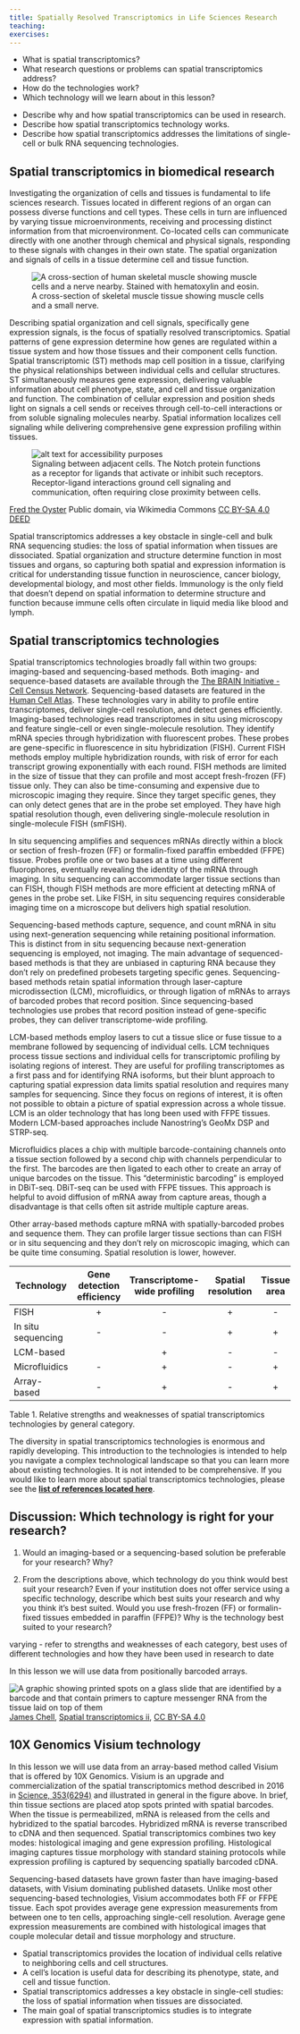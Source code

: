 ```yaml
---
title: Spatially Resolved Transcriptomics in Life Sciences Research
teaching:
exercises:
---
```


:::::: questions
 - What is spatial transcriptomics? 
 - What research questions or problems can spatial transcriptomics address?
 - How do the technologies work?
 - Which technology will we learn about in this lesson?
::::::

:::::: objectives
 - Describe why and how spatial transcriptomics can be used in research.
 - Describe how spatial transcriptomics technology works. 
 - Describe how spatial transcriptomics addresses the limitations of single-cell or bulk RNA sequencing technologies. 
::::::

## Spatial transcriptomics in biomedical research
Investigating the organization of cells and tissues is fundamental to life 
sciences research. Tissues located in different regions of an organ can possess diverse functions and cell types. These cells in turn are influenced by varying tissue microenvironments, receiving and processing distinct information from 
that microenvironment. Co-located cells can communicate directly with one 
another through chemical and physical signals, responding to these signals 
with changes in their own state. The spatial organization and signals of cells 
in a tissue determine cell and tissue function.

![A cross-section of skeletal muscle tissue showing muscle cells and a small nerve.](https://upload.wikimedia.org/wikipedia/commons/c/c3/Skeletal_muscle_-_cross_section%2C_nerve_bundle.jpg){alt='A cross-section of human skeletal muscle showing muscle cells and a nerve nearby. Stained with hematoxylin and eosin.'}

Describing spatial organization and cell signals, specifically gene expression 
signals, is the focus of spatially resolved transcriptomics. Spatial patterns of 
gene expression determine how genes are regulated within a tissue system and how 
those tissues and their component cells function. Spatial transcriptomic (ST) 
methods map cell position in a tissue, clarifying the physical relationships 
between individual cells and cellular structures. ST simultaneously measures
gene expression, delivering valuable information about cell phenotype, state, 
and cell and tissue organization and function. The combination of cellular 
expression and position sheds light on signals a cell sends or receives through 
cell-to-cell interactions or from soluble signaling molecules nearby. Spatial 
information localizes cell signaling while delivering comprehensive gene 
expression profiling within tissues. 

![Signaling between adjacent cells. The Notch protein functions as a receptor for ligands that activate or inhibit such receptors. Receptor-ligand interactions ground cell signaling and communication, often requiring close proximity between cells. ](https://upload.wikimedia.org/wikipedia/commons/0/04/Notchccr.svg){alt='alt text for accessibility purposes'}

<a href="https://commons.wikimedia.org/wiki/File:Notchccr.svg">Fred the Oyster</a> Public domain, via Wikimedia Commons <a href="https://creativecommons.org/licenses/by-sa/4.0/" rel="license">CC BY-SA 4.0 DEED</a>

Spatial transcriptomics addresses a key obstacle in single-cell and bulk RNA
sequencing studies: the loss of spatial information when tissues are 
dissociated. Spatial organization and structure determine function in most
tissues and organs, so capturing both spatial and expression information is 
critical for understanding tissue function in neuroscience, cancer biology, 
developmental biology, and most other fields. Immunology is the only field that 
doesn't depend on spatial information to determine structure and function 
because immune cells often circulate in liquid media like blood and lymph. 

## Spatial transcriptomics technologies
Spatial transcriptomics technologies broadly fall within two groups: 
imaging-based and sequencing-based methods. Both imaging- and sequence-based 
datasets are available through the [The BRAIN Initiative - Cell Census Network](https://biccn.org/). Sequencing-based datasets are featured in the 
[Human Cell Atlas](https://data.humancellatlas.org/). These technologies vary in 
ability to profile entire transcriptomes, deliver single-cell resolution, and 
detect genes efficiently. Imaging-based technologies read transcriptomes in situ 
using microscopy and feature single-cell or even single-molecule resolution. 
They identify mRNA species through hybridization with fluorescent probes. These 
probes are gene-specific in fluorescence in situ hybridization (FISH). Current 
FISH methods employ multiple hybridization rounds, with risk of error for each 
transcript growing exponentially with each round. FISH methods are limited in 
the size of tissue that they can profile and most accept fresh-frozen (FF) 
tissue only. They can also be time-consuming and expensive due to microscopic 
imaging they require. Since they target specific genes, they can only detect 
genes that are in the probe set employed. They have high spatial resolution 
though, even delivering single-molecule resolution in single-molecule FISH 
(smFISH).

In situ sequencing amplifies and sequences mRNAs directly within a block 
or section of fresh-frozen (FF) or formalin-fixed paraffin embedded (FFPE) 
tissue. Probes profile one or two bases at a time using different
fluorophores, eventually revealing the identity of the mRNA through imaging. In 
situ sequencing can accommodate larger tissue sections than can FISH, though 
FISH methods are more efficient at detecting mRNA of genes in the probe set. 
Like FISH, in situ sequencing requires considerable imaging time on a microscope 
but delivers high spatial resolution. 

Sequencing-based methods capture, sequence, and count mRNA in situ using 
next-generation sequencing while retaining positional information. This is 
distinct from in situ sequencing because next-generation sequencing is employed, 
not imaging. The main advantage of sequenced-based methods is that they are 
unbiased in capturing RNA because they don't rely on predefined probesets 
targeting specific genes. Sequencing-based methods retain spatial information 
through laser-capture microdissection (LCM), microfluidics, or through 
ligation of mRNAs to arrays of barcoded probes that record position. Since 
sequencing-based technologies use probes that record position instead of 
gene-specific probes, they can deliver transcriptome-wide profiling. 

LCM-based methods employ lasers to cut a tissue slice or fuse tissue to a 
membrane followed by sequencing of individual cells. LCM techniques process 
tissue sections and individual cells for transcriptomic profiling by isolating 
regions of interest. They are useful for profiling transcriptomes as a first 
pass and for identifying RNA isoforms, but their blunt approach to capturing 
spatial expression data limits spatial resolution and requires many samples for 
sequencing. Since they focus on regions of interest, it is often not possible to 
obtain a picture of spatial expression across a whole tissue. LCM is an older
technology that has long been used with FFPE tissues. Modern LCM-based
approaches include Nanostring's GeoMx DSP and STRP-seq. 

Microfluidics places a chip with multiple barcode-containing channels onto a 
tissue section followed by a second chip with channels perpendicular to the 
first. The barcodes are then ligated to each other to create an array of 
unique barcodes on the tissue. This "deterministic barcoding" is employed in
DBiT-seq. DBiT-seq can be used with FFPE tissues. This approach is helpful to
avoid diffusion of mRNA away from capture areas, though a disadvantage is that
cells often sit astride multiple capture areas.

Other array-based methods capture mRNA with spatially-barcoded probes and 
sequence them. They can profile larger tissue sections than can FISH or in situ 
sequencing and they don't rely on microscopic imaging, which can be quite time 
consuming. Spatial resolution is lower, however.

| Technology | Gene detection efficiency | Transcriptome-wide profiling | Spatial resolution | Tissue area |
| ------------ | :------: | :------: | :------: | :------: |
| FISH                | +        | -        | +        | -        |
| In situ sequencing  | -        | -        | +        | +        |
| LCM-based           |          | +        | -        | -        |
| Microfluidics       | -        | +        | -        | +        |
| Array-based         | -        | +        | -        | +        |
Table 1. Relative strengths and weaknesses of spatial transcriptomics
technologies by general category.

::::::::::::::::::::::::::::: callout

The diversity in spatial transcriptomics technologies is enormous and rapidly
developing. This introduction to the technologies is intended to help you 
navigate a complex technological landscape so that you can learn more about
existing technologies. It is not intended to be comprehensive. If you would
like to learn more about spatial transcriptomics technologies, please see the
<a href="./reference.html"><strong>list of references located here</strong></a>.

:::::::::::::::::::::::::::::::::::::

::::::::::::::::::::::::::::::::::::: challenge 

## Discussion: Which technology is right for your research?

1. Would an imaging-based or a sequencing-based solution be preferable for your
research? Why?  

2. From the descriptions above, which technology do you think would best suit
your research? Even if your institution does not offer service using a 
specific technology, describe which best suits your research and why you think
it's best suited. Would you use fresh-frozen (FF) or formalin-fixed tissues 
embedded in paraffin (FFPE)? Why is the technology best suited to your research?

:::::::::::::::::::::::: solution 

varying - refer to strengths and weaknesses of each category, best uses of 
different technologies and how they have been used in research to date

::::::::::::::::::::::::

::::::::::::::::::::::::::::::::::::::::::::::::

In this lesson we will use data from positionally barcoded arrays.  

![A sequencing-based spatial transcriptomics method using printed spots on a slide. ](https://upload.wikimedia.org/wikipedia/commons/1/14/Spatial_transcriptomics_ii.png){alt='A graphic showing printed spots on a glass slide that are identified by a barcode and that contain primers to capture messenger RNA from the tissue laid on top of them'}
<a href="https://commons.wikimedia.org/wiki/User:Jasquatch">James Chell</a>, <a href="https://commons.wikimedia.org/wiki/File:Spatial_transcriptomics_ii.png">Spatial transcriptomics ii</a>, <a href="https://creativecommons.org/licenses/by-sa/4.0/legalcode" rel="license">CC BY-SA 4.0</a>

## 10X Genomics Visium technology
In this lesson we will use data from an array-based method called Visium that is
offered by 10X Genomics. Visium is an upgrade and commercialization of the 
spatial transcriptomics method described in 2016 in 
[Science, 353(6294)](https://doi.org/10.1126/science.aaf2403) 
and illustrated in general in the figure above. In brief, thin tissue sections
are placed atop spots printed with spatial barcodes. When the tissue is 
permeabilized, mRNA is released from the cells and hybridized to the spatial
barcodes. Hybridized mRNA is reverse transcribed to cDNA and then sequenced.
Spatial transcriptomics combines two key modes: histological imaging and gene 
expression profiling. Histological imaging captures tissue morphology with
standard staining protocols while expression profiling is captured by sequencing
spatially barcoded cDNA.

Sequencing-based datasets have grown faster than have imaging-based datasets, 
with Visium dominating published datasets. Unlike most other sequencing-based 
technologies, Visium accommodates both FF or FFPE tissue. Each spot provides 
average gene expression measurements from between one to ten cells, approaching
single-cell resolution. Average gene expression measurements are combined with
histological images that couple molecular detail and tissue morphology and 
structure. 

:::::: keypoints
 - Spatial transcriptomics provides the location of individual cells relative to
 neighboring cells and cell structures.
 - A cell's location is useful data for describing its phenotype, state, and
 cell and tissue function.
 - Spatial transcriptomics addresses a key obstacle in single-cell studies: the
 loss of spatial information when tissues are dissociated.
 - The main goal of spatial transcriptomics studies is to integrate expression
 with spatial information.

::::::
